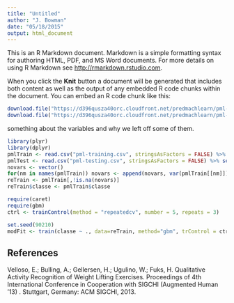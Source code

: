 ```yaml
---
title: "Untitled"
author: "J. Bowman"
date: "05/18/2015"
output: html_document
---
```


This is an R Markdown document. Markdown is a simple formatting syntax for authoring HTML, PDF, and MS Word documents. For more details on using R Markdown see <http://rmarkdown.rstudio.com>.

When you click the **Knit** button a document will be generated that includes both content as well as the output of any embedded R code chunks within the document. You can embed an R code chunk like this:

```r

download.file("https://d396qusza40orc.cloudfront.net/predmachlearn/pml-training.csv", destfile = "pml-training.csv", method = "curl")
download.file("https://d396qusza40orc.cloudfront.net/predmachlearn/pml-testing.csv", destfile = "pml-testing.csv", method = "curl")

```

something about the variables and why we left off some of them.

```r
library(plyr)
library(dplyr)
pmlTrain <- read.csv("pml-training.csv", stringsAsFactors = FALSE) %>% select(-(X:cvtd_timestamp), -num_window)
pmlTest <- read.csv("pml-testing.csv", stringsAsFactors = FALSE) %>% select(-(X:cvtd_timestamp), -num_window)
novars <- vector()
for(nm in names(pmlTrain)) novars <- append(novars, var(pmlTrain[[nm]]))
reTrain <- pmlTrain[,!is.na(novars)]
reTrain$classe <- pmlTrain$classe

```

```r
require(caret)
require(gbm)
ctrl <- trainControl(method = "repeatedcv", number = 5, repeats = 3)

set.seed(90210)
modFit <- train(classe ~ ., data=reTrain, method="gbm", trControl = ctrl, verbose = FALSE)

```

## References

Velloso, E.; Bulling, A.; Gellersen, H.; Ugulino, W.; Fuks, H. Qualitative Activity Recognition of Weight Lifting Exercises. Proceedings of 4th International Conference in Cooperation with SIGCHI (Augmented Human '13) . Stuttgart, Germany: ACM SIGCHI, 2013.